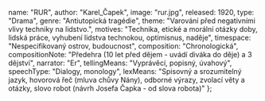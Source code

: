 
  name: "RUR",
  author: "Karel_Čapek",
  image: "rur.jpg",
  released: 1920,
  type: "Drama",
  genre: "Antiutopická tragédie",
  theme: "Varování před negativními vlivy techniky na lidstvo.",
  motives: "Technika, etické a morální otázky doby, lidská práce, vyhubení lidstva technokou, optimisnus, naděje",
  timespace: "Nespecifikovaný ostrov, budoucnost",
  composition: "Chronologická",
  compositionNote:
    "Předehra (10 let před dějem - uvádí diváka do děje) a 3 dějství",
  narrator: "Er",
  tellingMeans: "Vyprávěcí, popisný, úvahový",
  speechType:
    "Dialogy, monology",
  lexMeans:
    "Spisovný a srozumitelný jazyk, hovorová řeč (mluva chůvy Nány), odborné výrazy, zvolací věty a otázky, slovo robot (návrh Josefa Čapka - od slova robota)"
};

<Title book={book} />

<Book book={book} />

## Postavy

### Harry Domin
- Ředitel R.U.R.
- Má svou velkou a snad i vznešenoumyšlenku: **osvobodit člověka od každodenní práce, aby se mohl zabývat jen duchovnem a uměním**
- A tuto svou myšlenku chce prosadit za každou cenu
- Jeho postoj k přírodě i ostatním lidem je útočný a dobyvatelský
- Chce ovládat svět a vnutit mu, třeba i násilím, svou vlastní pravdu
- Čapek však Domina zcela nezavrhuje, na touze vytvořit nový svět, jako zázrakem vše změnit, je i něco pozitivního, chvályhodného

### Alquist
- Šéf staveb R.U.R
- Nemá důvěru k velkým myšlenkám a projektům, které by mohly rázem změnit celý svět
- Když se cítí smutný nebo má strach, jde klidně pracovat jako řadový zedník na lešení
- Váží si práce a lidský život staví na ten nejvyšší stupínek hodnot
- Má plno dobrých vlastností, divákovi je od počátku sympatický
- Dokonce se dozvídáme, že miluje květiny
- Alquist je jediný člověk, kterého roboti ušetří -> Potřebují totiž někoho, kdo by jim znovuobjevil tajemství jejich výroby a rozhodnou se pro Alquista, protože pracuje jako oni, rukama
- Jeho profese má i symbolický význam – tvořit
- Alquist je představitelem starých hodnot

### Helena

- Je ztělesněním ženského, citového a laskavého přístupu k lidem i Robotům 
- Hájí práva Robotů, nechápe, proč se sebou nechají manipulovat 
- Na rozdíl od Nány nebo Alquista se však neomezuje jen na pasivní odpor - když vidí, že lidstvo hyne, zničí recept na výrobu robotů
- Je to gesto ženy, která sama nemůže mít děti, ale přesto brání svůj rod
- Právě proto, že si uvědomuje situaci, že lidstvo vyhyne i kvůli ní, je asi nejtragičtější postavou hry

### Dr. Gall
- Vedoucí fyziologického a výzkumného oddělení R.U.R
- Jeho jméno je odvozeno od stejného člověka, jako jméno hlavního hrdiny Bílé nemoci – Dr. Galéna
- Jeho úkolem je starat se o tělesnou stránku robotů, aby byli technicky co nejdokonalejší

### Ing. Fabry
- Generální technický ředitel R.U.R
- Vše posuzuje z pohledu technika
- Nejde mu o zisk, ale jen o pokrok
- Člověka považuje za nevýkonného a příliš drahého na to, aby mohl konkurovat robotům

### doktor Busman
- Finanční ředitel R.U.R.
- Krátkozraký obtloustlý žid fascinovaný světem čísel
- V Robotech vidí jen stroje, výhodný prodejní artikl

### Dr. Hallemeier
- Zabývá se psychologií a výchovou robotů
- Na Helenino přání vypěstuje u pár vybraných robotů i rozumové a citové schopnosti

### Služka Nána
- Je zástupcem prostých lidí
- Nnechápe mnoho, ale má strach s přílišné troufalosti člověka

## Děj

### Předehra

Úvodní dějství se odehrává v blíže nespecifikované budoucnosti na ostrově výrobny robotů, kde žije pouze 6 mužů. Celou výrobu provádějí roboti. 
Připluje za nimi pěkná dcera prezidenta Helena Gloryová, která chce roboty zrovnoprávnit a do které se všichni zamilují. 
Postupně jí vyprávějí příběh vynálezu prvních robotů starého Rossumema a jeho synovce. Nakonec se vdá za ředitele Harryho Domina.

### 1. dějství

Příběh dále pokračuje po deseti letech, kdy už jsou roboti široce rozšířeni. 
Heleně je smutno z toho, že roboti, ač velmi podobní lidem, nemohou mít city jako lidé, a tak přiměje Dr. Galla, aby začal experimentovat s jejich „duší“. 
Jejich původním cílem bylo vytvořit pro člověka ráj na zemi, aby již nikdy nemuseli lidé umírat hlady a měli všeho dostatek. 
Jenže upadly mravy, lidé zlenivěli a začali roboty původně určené k práci používat jako vojáky pro své války.

### 2. dějství

Nakonec se několik robotů vzbouřilo, ustanovilo Ústřední výbor robotů a vyhlásilo válku lidstvu, jež drtivě porazilo a nenechalo nikoho přežít. 
Nakonec dorazili až na výrobní ostrov a pozabíjeli všechny až na Alquista, protože on ještě pracoval rukama (což ho uklidňovalo; věřil, že je práce smyslem života). 
Jenže roboti se začali opotřebovávat a umírali. Chtěli po něm, aby objevil původní Rossumův výrobní postup, ten však spálila Helena předtím, než ji zabili.

### 3. dějství

Jednou v noci ho vzbudili robot Primus a robotka Helena. 
Když chtěl jednoho pitvat (kvůli výzkumu), druhý se nabízel místo něj a vůbec se nechovali logicky jako roboti (snažili se navzájem chránit; záleželo jim jednomu na druhém). 
Nakonec zjistil, že se mají rádi, a tak je poslal pryč, aby udrželi život a začali s láskou znovu jako Adam a Eva.
<i className="text-gray">(Wikipedie)</i>

<KarelCapek />

<DemokratickyProud />